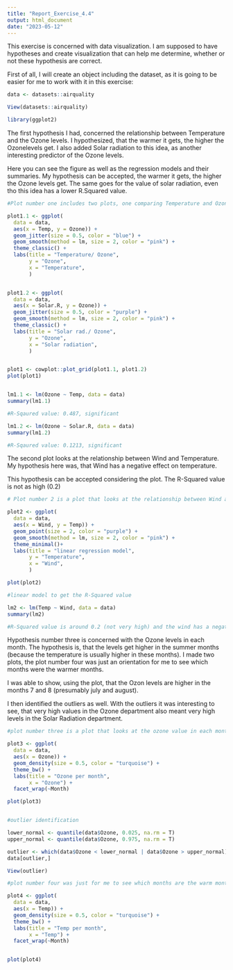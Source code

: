 ```yaml
---
title: "Report_Exercise_4.4"
output: html_document
date: "2023-05-12"
---
```

This exercise is concerned with data visualization. I am supposed to have hypotheses and create visualization that can help me determine, whether or not these hypothesis are correct. 

First of all, I will create an object including the dataset, as it is going to be easier for me to work with it in this exercise: 

```r

data <- datasets::airquality

View(datasets::airquality)

library(ggplot2)

```

The first hypothesis I had, concerned the relationship between Temperature and the Ozone levels. I hypothesized, that the warmer it gets, the higher the Ozonelevels get. I also added Solar radiation to this idea, as another interesting predictor of the Ozone levels. 

Here you can see the figure as well as the regression models and their summaries. My hypothesis can be accepted, the warmer it gets, the higher the Ozone levels get. The same goes for the value of solar radiation, even tho this idea has a lower R.Squared value.

```r

#Plot number one includes two plots, one comparing Temperature and Ozone and one comparing Solar radiation and Ozone. 

plot1.1 <- ggplot(
  data = data, 
  aes(x = Temp, y = Ozone)) +
  geom_jitter(size = 0.5, color = "blue") +
  geom_smooth(method = lm, size = 2, color = "pink") +
  theme_classic() +
  labs(title = "Temperature/ Ozone",
       y = "Ozone", 
       x = "Temperature", 
       )


plot1.2 <- ggplot(
  data = data, 
  aes(x = Solar.R, y = Ozone)) +
  geom_jitter(size = 0.5, color = "purple") +
  geom_smooth(method = lm, size = 2, color = "pink") +
  theme_classic() +
  labs(title = "Solar rad./ Ozone",
       y = "Ozone", 
       x = "Solar radiation", 
       )


plot1 <- cowplot::plot_grid(plot1.1, plot1.2)
plot(plot1)


lm1.1 <- lm(Ozone ~ Temp, data = data)
summary(lm1.1)

#R-Sqaured value: 0.487, significant

lm1.2 <- lm(Ozone ~ Solar.R, data = data)
summary(lm1.2)

#R-Sqaured value: 0.1213, significant

```
The second plot looks at the relationship between Wind and Temperature. My hypothesis here was, that Wind has a negative effect on temperature. 

This hypothesis can be accepted considering the plot. The R-Squared value is not as high (0.2)

```r

# Plot number 2 is a plot that looks at the relationship between Wind and Temperature.

plot2 <- ggplot(
  data = data,
  aes(x = Wind, y = Temp)) +
  geom_point(size = 2, color = "purple") +
  geom_smooth(method = lm, size = 2, color = "pink") +
  theme_minimal()+
  labs(title = "linear regression model",
       y = "Temperature", 
       x = "Wind", 
       )

plot(plot2)

#linear model to get the R-Squared value 

lm2 <- lm(Temp ~ Wind, data = data)
summary(lm2)

#R-Squared value is around 0.2 (not very high) and the wind has a negative effect on the Temperature (as expected)

```

Hypothesis number three is concerned with the Ozone levels in each month. The hypothesis is, that the levels get higher in the summer months (because the temperature is usually higher in these months). I made two plots, the plot number four was just an orientation for me to see which months were the warmer months. 

I was able to show, using the plot, that the Ozon levels are higher in the months 7 and 8 (presumably july and august).

I then identified the outliers as well. With the outliers it was interesting to see, that very high values in the Ozone department also meant very high levels in the Solar Radiation department.


```r


#plot number three is a plot that looks at the ozone value in each month. 

plot3 <- ggplot(
  data = data, 
  aes(x = Ozone)) +
  geom_density(size = 0.5, color = "turquoise") +
  theme_bw() + 
  labs(title = "Ozone per month",
       x = "Ozone") + 
  facet_wrap(~Month)

plot(plot3)


#outlier identification

lower_normal <- quantile(data$Ozone, 0.025, na.rm = T)
upper_normal <- quantile(data$Ozone, 0.975, na.rm = T)

outlier <- which(data$Ozone < lower_normal | data$Ozone > upper_normal)
data[outlier,]

View(outlier)

#plot number four was just for me to see which months are the warm months (as i was confused with the numbers).

plot4 <- ggplot(
  data = data, 
  aes(x = Temp)) +
  geom_density(size = 0.5, color = "turquoise") +
  theme_bw() + 
  labs(title = "Temp per month",
       x = "Temp") + 
  facet_wrap(~Month)


plot(plot4)

```

